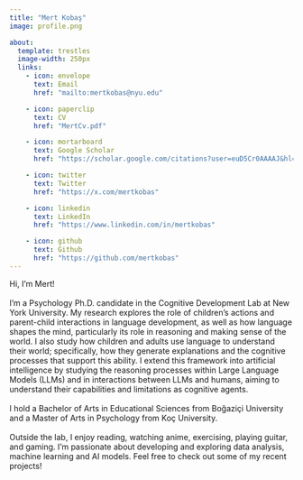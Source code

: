 ```yaml
---
title: "Mert Kobaş"
image: profile.png

about:
  template: trestles
  image-width: 250px
  links:
    - icon: envelope
      text: Email
      href: "mailto:mertkobas@nyu.edu"

    - icon: paperclip
      text: CV
      href: "MertCv.pdf"

    - icon: mortarboard
      text: Google Scholar
      href: "https://scholar.google.com/citations?user=euD5Cr0AAAAJ&hl=en&oi=ao"

    - icon: twitter
      text: Twitter
      href: "https://x.com/mertkobas"

    - icon: linkedin
      text: LinkedIn
      href: "https://www.linkedin.com/in/mertkobas"

    - icon: github
      text: Github
      href: "https://github.com/mertkobas"
---
```


Hi, I’m Mert!\
\
I'm a Psychology Ph.D. candidate in the Cognitive Development Lab at New York University. My research explores the role of children's actions and parent-child interactions in language development, as well as how language shapes the mind, particularly its role in reasoning and making sense of the world. I also study how children and adults use language to understand their world; specifically, how they generate explanations and the cognitive processes that support this ability. I extend this framework into artificial intelligence by studying the reasoning processes within Large Language Models (LLMs) and in interactions between LLMs and humans, aiming to understand their capabilities and limitations as cognitive agents.\
\
I hold a Bachelor of Arts in Educational Sciences from Boğaziçi University and a Master of Arts in Psychology from Koç University.\
\
Outside the lab, I enjoy reading, watching anime, exercising, playing guitar, and gaming. I'm passionate about developing and exploring data analysis, machine learning and AI models. Feel free to check out some of my recent projects!
